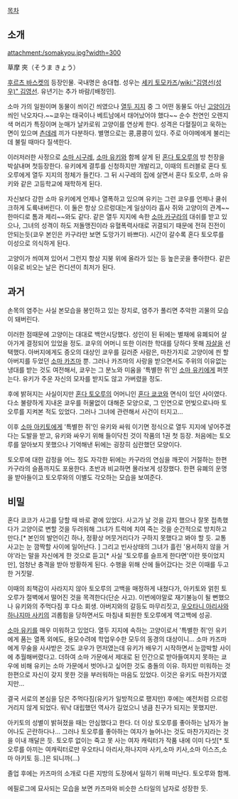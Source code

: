 [[목차]]
== 소개 ==
attachment:/somakyou.jpg?width=300

草摩 夾（そうま きょう）

[[후르츠 바스켓]]의 등장인물. 국내명은 송대협. 성우는 [[세키 토모카즈]]/[[wiki:"김영선(성우)" 김영선]]. 유년기는 추가 바람/[배정민].

소마 가의 일원이며 동물이 씌이긴 씌였으나 [[열두 지지]] 중 그 어떤 동물도 아닌 [[고양이]]가 씌인 낙오자다.~~쿄우는 태국이나 베트남에서 태어났어야 했다~~ 순수 천연인 오렌지색 머리가 특징이며 눈매가 날카로워 고양이를 연상케 한다. 성격은 다혈질이고 욱하는 면이 있으며 [[츤데레]] 끼가 다분하다. 별명으로는 쿙,쿙쿙이 있다. 주로 아야메에게 불리는데 불릴 때마다 질색한다.

이러저러한 사정으로 [[소마 시구레]], [[소마 유키]]와 함께 살게 된 [[혼다 토오루]]의 방 천장을 박살내며 첫등장한다. 유키에게 결투를 신청하지만 개발리고, 이때의 트러블로 혼다 토오루에게 열두 지지의 정체가 들킨다. 그 뒤 시구레의 집에 살면서 혼다 토오루, 소마 유키와 같은 고등학교에 재학하게 된다.

자신보다 강한 소마 유키에게 언제나 열폭하고 있으며 유키는 그런 쿄우를 언제나 쿨쉬크하게 도륙내버린다. 이 둘은 항상 으르렁대는게 일상이라 흡사 쥐와 고양이의 관계~~한마디로 톰과 제리~~와도 같다. 같은 열두 지지에 속한 [[소마 카구라]]의 대쉬를 받고 있으나, 그녀의 성격이 하도 저돌맹진이라 유혈폭력사태로 귀결되기 때문에 전혀 진전이 안되는듯(쿄우 본인은 카구라만 보면 도망가기 바쁘다). 시간이 갈수록 혼다 토오루를 이성으로 의식하게 된다.

고양이가 씌여져 있어서 그런지 항상 지붕 위에 올라가 있는 등 높은곳을 좋아한다. 같은 이유로 비오는 날은 컨디션이 최저가 된다.
== 과거 ==
손목의 염주는 사실 본모습을 봉인하고 있는 장치로, 염주가 풀리면 추악한 괴물의 모습이 돼버린다.

이러한 점때문에 고양이는 대대로 백안시당했다. 성인이 된 뒤에는 별채에 유폐되어 살아가게 결정되어 있었을 정도. 쿄우의 어머니 또한 이러한 학대를 당하다 못해 [[자살]]을 선택했다. 아버지에게도 증오의 대상인 쿄우를 길러준 사람은, 마찬가지로 고양이에 씐 할아버지를 두었던 [[소마 카즈마]] 뿐. 그러나 카즈마의 사랑을 받으면서도 주위의 이유없는 냉대를 받는 것도 여전해서, 쿄우는 그 분노와 미움을 '특별한 쥐'인 [[소마 유키]]에게 퍼붓는다. 유키가 주운 자신의 모자를 받지도 않고 가버렸을 정도.

후에 밝혀지는 사실이지만 [[혼다 토오루]]의 어머니인 [[혼다 쿄코]]와 면식이 있던 사이였다. 다소 불량하게 지내온 쿄우를 허물없이 대해준 모양으로, 그 인연으로 먼빛으로나마 토오루를 지켜본 적도 있었다. 그러나 그녀에 관련해서 사건이 터지고...

이후 [[소마 아키토]]에게 '특별한 쥐'인 유키와 싸워 이기면 정식으로 열두 지지에 넣어주겠다는 도발을 받고, 유키와 싸우기 위해 들이닥친 것이 작품의 1권 첫 등장. 처음에는 토오루를 알아보지 못했으나 기억해낸 뒤에는 굉장히 심란했던 모양이다.

토오루에 대한 감정을 어느 정도 자각한 뒤에는 카구라의 연심을 깨끗이 거절하는 한편 카구라의 슬픔까지도 포용한다. 초반과 비교하면 몰라보게 성장했다. 한편 유폐의 운명을 받아들이고 토오루와의 이별도 각오하는 모습을 보여준다.
== 비밀 ==
혼다 쿄코가 사고를 당할 때 바로 곁에 있었다. 사고가 날 것을 감지 했으나 잘못 접촉했다가 고양이로 변할 것을 두려워해 그녀가 트럭에 치여 죽는 것을 순간적으로 방치하고 만다.[* 본인의 발언이긴 하나, 정황상 머뭇거리다가 구하지 못했다고 봐야 할 듯. 교통사고는 눈 깜짝할 사이에 일어난다. ] 그리고 빈사상태의 그녀가 흘린 '용서하지 않을 거야'라는 말을 자신에게 한 것으로 듣고[* 사실 '토오루를 슬프게 한다면'이란 뜻이었지만], 엄청난 충격을 받아 방황하게 된다. 수행을 위해 산에 들어갔다는 것은 이때를 두고 한 거짓말.

이때의 죄책감이 사라지지 않아 토오루의 고백을 매정하게 내쳤다가, 아키토와 얽힌 토오루가 절벽에서 떨어진 것을 목격한다(단순 사고). 이번에야말로 재기불능이 될 뻔했으나 유키와의 주먹다짐 후 다소 회생. 아버지와의 갈등도 마무리짓고, [[우오타니 아리사]]와 [[하나지마 사키]]의 괴롭힘을 당하면서도 마침내 퇴원한 토오루에게 역고백에 성공.

[[소마 유키]]를 매우 미워하고 있었다. 열두 지지에 속하는 고양이로서 '특별한 쥐'인 유키에게 품는 열폭 외에도, 용모수려에 학업우수한 모두의 동경의 대상이니... 소마 카즈마에게 무술을 사사받은 것도 쿄우가 먼저였는데 유키가 배우기 시작하면서 눈깜박할 사이에 추월해버렸다고. 더하여 소마 가문에서 제대로 된 인간으로 받아들여지지 못하는 쿄우에 비해 유키는 소마 가문에서 벗어나고 싶어한 것도 충돌의 이유. 하지만 미워하는 것 한편으로 자신이 갖지 못한 것을 부러워하는 마음도 있었다. 이것은 유키도 마찬가지였지만...

결국 서로의 본심을 담은 주먹다짐(유키가 일방적으로 팼지만) 후에는 예전처럼 으르렁거리지 않게 되었다. 워낙 대립했던 역사가 길었으니 냉큼 친구가 되지는 못했지만. 

아키토의 성별이 밝혀졌을 때는 안심했다고 한다. 더 이상 토오루를 좋아하는 남자가 늘어나도 곤란하다나... 그러나 토오루를 좋아하는 여자가 늘어나는 것도 마찬가지라는 것을 이내 깨달은 듯. 토오루 없이는 죽고 못 사는 여자 캐릭터가 작품 내에 이미 다섯[* 토오루를 아끼는 여캐릭터로만 우오타니 아리사,하나지마 사키,소마 키사,소마 이스즈,소마 아키토 등..]은 되니까(...)

졸업 후에는 카즈마의 소개로 다른 지방의 도장에서 일하기 위해 떠난다. 토오루와 함께.

에필로그에 묘사되는 모습을 보면 카즈마와 비슷한 스타일의 남자로 성장한 듯.
